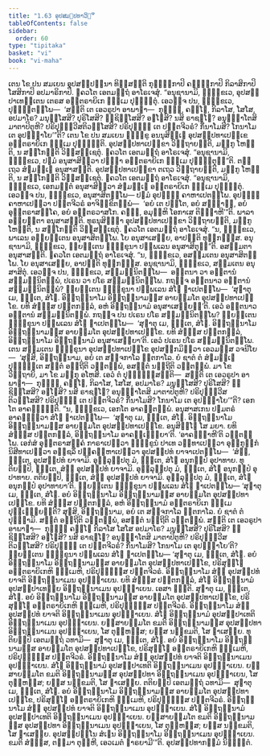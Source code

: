 ```yaml
---
title: "1.63 ອຸປສມ຺ປທາວິຘິ"
tableOfContents: false
sidebar:
  order: 60
type: "tipitaka"
basket: "vi"
book: "vi-maha"
---
```



<DynamicBreadcrumb />

<Division number="125" book="vi-maha">

<Paragraph number="515" book="vi-maha">
ເຕນ ໂຂ ປນ ສມເຍນ ອຸປສມ຺ປນ຺ນາ ທິສ຺ສນ຺ຕິ ກຸຏ຺ຐິກາປິ ຄຓ຺ຑິກາປິ ກິລາສິກາປິ ໂສສິກາປິ ອປມາຣິກາປິ. ຠຄວໂຕ ເອຕມຕ຺ຖໍ ອາໂຣເຈສຸໍ. “ອນຸຊານາມິ, ຠິກ຺ຂເວ, ອຸປສມ຺ປາເທນ຺ເຕນ ເຕຣສ ອນ຺ຕຣາຍິເກ ຘມ຺ເມ ປຸຈ຺ຉິຕຸໍ. ເອວຎ຺ຈ ປນ, ຠິກ຺ຂເວ, ປຸຈ຺ຉິຕພ຺ໂພ—  ‘ສນ຺ຕິ ເຕ ເອວຣູປາ ອາພາຘາ—  ກຸຏ຺ຐໍ, ຄຓ຺ໂຑ, ກິລາໂສ, ໂສໂສ, ອປມາໂຣ? ມນຸສ຺ໂສສິ? ປຸຣິໂສສິ? ຠຸຊິສ຺ໂສສິ? ອຓໂຓສິ? ນສິ ຣາຊຠໂຏ? ອນຸຎ຺ຎາໂຕສິ ມາຕາປິຕູຫິ? ປຣິປຸຓ຺ຓວີສຕິວສ຺ໂສສິ? ປຣິປຸຓ຺ຓໍ ເຕ ປຕ຺ຕຈີວຣໍ? ກິໍນາໂມສິ? ໂກນາໂມ ເຕ ອຸປຊ຺ຌາໂຍ’”ຕິ?
</Paragraph>

<Paragraph number="516" book="vi-maha">
ເຕນ ໂຂ ປນ ສມເຍນ ຠິກ຺ຂູ ອນນຸສິຏ຺ເຐ ອຸປສມ຺ປທາເປກ຺ເຂ ອນ຺ຕຣາຍິເກ ຘມ຺ເມ ປຸຈ຺ຉນ຺ຕິ. ອຸປສມ຺ປທາເປກ຺ຂາ ວິຕ຺ຖາຍນ຺ຕິ, ມງ຺ກູ ໂຫນ຺ຕິ, ນ ສກ຺ໂກນ຺ຕິ ວິສ຺ສຊ຺ເຊຕຸໍ. ຠຄວໂຕ ເອຕມຕ຺ຖໍ ອາໂຣເຈສຸໍ. “ອນຸຊານາມິ, ຠິກ຺ຂເວ, ປຐມໍ ອນຸສາສິຕ຺ວາ ປຈ຺ຉາ ອນ຺ຕຣາຍິເກ ຘມ຺ເມ ປຸຈ຺ຉິຕຸນ຺”ຕິ.
</Paragraph>

<Paragraph number="517" book="vi-maha">
ຕຕ຺ເຖວ ສໍຆມຊ຺ເຌ ອນຸສາສນ຺ຕິ. ອຸປສມ຺ປທາເປກ຺ຂາ ຕເຖວ ວິຕ຺ຖາຍນ຺ຕິ, ມງ຺ກູ ໂຫນ຺ຕິ, ນ ສກ຺ໂກນ຺ຕິ ວິສ຺ສຊ຺ເຊຕຸໍ. ຠຄວໂຕ ເອຕມຕ຺ຖໍ ອາໂຣເຈສຸໍ. “ອນຸຊານາມິ, ຠິກ຺ຂເວ, ເອກມນ຺ຕໍ ອນຸສາສິຕ຺ວາ ສໍຆມຊ຺ເຌ ອນ຺ຕຣາຍິເກ ຘມ຺ເມ ປຸຈ຺ຉິຕຸໍ. ເອວຎ຺ຈ ປນ, ຠິກ຺ຂເວ, ອນຸສາສິຕພ຺ໂພ—
</Paragraph>

</Division>
<Division number="126" book="vi-maha">

<Paragraph number="518" book="vi-maha">
ປຐມໍ ອຸປຊ຺ຌໍ ຄາຫາເປຕພ຺ໂພ. ອຸປຊ຺ຌໍ ຄາຫາເປຕ຺ວາ ປຕ຺ຕຈີວຣໍ ອາຈິກ຺ຂິຕພ຺ພໍ—  ‘ອຍໍ ເຕ ປຕ຺ໂຕ, ອຍໍ ສງ຺ຆາຏິ, ອຍໍ ອຸຕ຺ຕຣາສງ຺ໂຄ, ອຍໍ ອນ຺ຕຣວາສໂກ. ຄຈ຺ຉ, ອມຸມ຺ຫິ ໂອກາເສ ຕິຏ຺ຐາຫີ’”ຕິ.
</Paragraph>

<Paragraph number="519" book="vi-maha">
ພາລາ ອພ຺ຍຕ຺ຕາ ອນຸສາສນ຺ຕິ. ທຸຣນຸສິຏ຺ຐາ ອຸປສມ຺ປທາເປກ຺ຂາ ວິຕ຺ຖາຍນ຺ຕິ, ມງ຺ກູ ໂຫນ຺ຕິ, ນ ສກ຺ໂກນ຺ຕິ ວິສ຺ສຊ຺ເຊຕຸໍ. ຠຄວໂຕ ເອຕມຕ຺ຖໍ ອາໂຣເຈສຸໍ. “ນ, ຠິກ຺ຂເວ, ພາເລນ ອພ຺ຍຕ຺ເຕນ ອນຸສາສິຕພ຺ໂພ. ໂຍ ອນຸສາເສຍ຺ຍ, ອາປຕ຺ຕິ ທຸກ຺ກຏສ຺ສ. ອນຸຊານາມິ, ຠິກ຺ຂເວ, ພ຺ຍຕ຺ເຕນ ຠິກ຺ຂຸນາ ປຏິພເລນ ອນຸສາສິຕຸນ຺”ຕິ.
</Paragraph>

<Paragraph number="520" book="vi-maha">
ອສມ຺ມຕາ ອນຸສາສນ຺ຕິ. ຠຄວໂຕ ເອຕມຕ຺ຖໍ ອາໂຣເຈສຸໍ. “ນ, ຠິກ຺ຂເວ, ອສມ຺ມເຕນ ອນຸສາສິຕພ຺ໂພ. ໂຍ ອນຸສາເສຍ຺ຍ, ອາປຕ຺ຕິ ທຸກ຺ກຏສ຺ສ. ອນຸຊານາມິ, ຠິກ຺ຂເວ, ສມ຺ມເຕນ ອນຸສາສິຕຸໍ. ເອວຎ຺ຈ ປນ, ຠິກ຺ຂເວ, ສມ຺ມນ຺ນິຕພ຺ໂພ—  ອຕ຺ຕນາ ວາ ອຕ຺ຕານໍ ສມ຺ມນ຺ນິຕພ຺ພໍ, ປເຣນ ວາ ປໂຣ ສມ຺ມນ຺ນິຕພ຺ໂພ.
</Paragraph>

<Paragraph number="521" book="vi-maha">
ກຖຎ຺ຈ ອຕ຺ຕນາວ ອຕ຺ຕານໍ ສມ຺ມນ຺ນິຕພ຺ພໍ? ພ຺ຍຕ຺ເຕນ ຠິກ຺ຂຸນາ ປຏິພເລນ ສໍໂຆ ຎາເປຕພ຺ໂພ—  ‘ສຸຓາຕຸ ເມ, ຠນ຺ເຕ, ສໍໂຆ. ອິຕ຺ຖນ຺ນາໂມ ອິຕ຺ຖນ຺ນາມສ຺ສ ອາຍສ຺ມໂຕ ອຸປສມ຺ປທາເປກ຺ໂຂ. ຍທິ ສໍຆສ຺ສ ປຕ຺ຕກລ຺ລໍ, ອຫໍ ອິຕ຺ຖນ຺ນາມໍ ອນຸສາເສຍ຺ຍນ຺’ຕິ. ເອວໍ ອຕ຺ຕນາວ ອຕ຺ຕານໍ ສມ຺ມນ຺ນິຕພ຺ພໍ.
</Paragraph>

<Paragraph number="522" book="vi-maha">
ກຖຎ຺ຈ ປນ ປເຣນ ປໂຣ ສມ຺ມນ຺ນິຕພ຺ໂພ? ພ຺ຍຕ຺ເຕນ ຠິກ຺ຂຸນາ ປຏິພເລນ ສໍໂຆ ຎາເປຕພ຺ໂພ—  ‘ສຸຓາຕຸ ເມ, ຠນ຺ເຕ, ສໍໂຆ. ອິຕ຺ຖນ຺ນາໂມ ອິຕ຺ຖນ຺ນາມສ຺ສ ອາຍສ຺ມໂຕ ອຸປສມ຺ປທາເປກ຺ໂຂ. ຍທິ ສໍຆສ຺ສ ປຕ຺ຕກລ຺ລໍ, ອິຕ຺ຖນ຺ນາໂມ ອິຕ຺ຖນ຺ນາມໍ ອນຸສາເສຍ຺ຍາ’ຕິ. ເອວໍ ປເຣນ ປໂຣ ສມ຺ມນ຺ນິຕພ຺ໂພ.
</Paragraph>

<Paragraph number="523" book="vi-maha">
ເຕນ ສມ຺ມເຕນ ຠິກ຺ຂຸນາ ອຸປສມ຺ປທາເປກ຺ໂຂ ອຸປສງ຺ກມິຕ຺ວາ ເອວມສ຺ສ ວຈນີໂຍ—  ‘ສຸຓສິ, ອິຕ຺ຖນ຺ນາມ, ອຍໍ ເຕ ສຈ຺ຈກາໂລ ຠູຕກາໂລ. ຍໍ ຊາຕໍ ຕໍ ສໍຆມຊ຺ເຌ ປຸຈ຺ຉນ຺ເຕ ສນ຺ຕໍ ອຕ຺ຖີຕິ ວຕ຺ຕພ຺ພໍ, ອສນ຺ຕໍ ນຕ຺ຖີຕິ ວຕ຺ຕພ຺ພໍ. ມາ ໂຂ ວິຕ຺ຖາຍິ, ມາ ໂຂ ມງ຺ກຸ ອໂຫສິ. ເອວໍ ຕໍ ປຸຈ຺ຉິສ຺ສນ຺ຕິ—  ສນ຺ຕິ ເຕ ເອວຣູປາ ອາພາຘາ—  ກຸຏ຺ຐໍ, ຄຓ຺ໂຑ, ກິລາໂສ, ໂສໂສ, ອປມາໂຣ? ມນຸສ຺ໂສສິ? ປຸຣິໂສສິ? ຠຸຊິສ຺ໂສສິ? ອຓໂຓສິ? ນສິ ຣາຊຠໂຏ? ອນຸຎ຺ຎາໂຕສິ ມາຕາປິຕູຫິ? ປຣິປຸຓ຺ຓວີສຕິວສ຺ໂສສິ? ປຣິປຸຓ຺ຓໍ ເຕ ປຕ຺ຕຈີວຣໍ? ກິໍນາໂມສິ? ໂກນາໂມ ເຕ ອຸປຊ຺ຌາໂຍ’”ຕິ?
</Paragraph>

<Paragraph number="524" book="vi-maha">
ເອກໂຕ ອາຄຈ຺ຉນ຺ຕິ. “ນ, ຠິກ຺ຂເວ, ເອກໂຕ ອາຄນ຺ຕພ຺ພໍ. ອນຸສາສເກນ ປຐມຕຣໍ ອາຄນ຺ຕ຺ວາ ສໍໂຆ ຎາເປຕພ຺ໂພ—  ‘ສຸຓາຕຸ ເມ, ຠນ຺ເຕ, ສໍໂຆ. ອິຕ຺ຖນ຺ນາໂມ ອິຕ຺ຖນ຺ນາມສ຺ສ ອາຍສ຺ມໂຕ ອຸປສມ຺ປທາເປກ຺ໂຂ. ອນຸສິຏ຺ໂຐ ໂສ ມຍາ. ຍທິ ສໍຆສ຺ສ ປຕ຺ຕກລ຺ລໍ, ອິຕ຺ຖນ຺ນາໂມ ອາຄຈ຺ເຉຍ຺ຍາ’ຕິ. ‘ອາຄຈ຺ຉາຫີ’ຕິ ວຕ຺ຕພ຺ໂພ.
</Paragraph>

<Paragraph number="525" book="vi-maha">
ເອກໍສໍ ອຸຕ຺ຕຣາສງ຺ຄໍ ກາຣາເປຕ຺ວາ ຠິກ຺ຂູນໍ ປາເທ ວນ຺ທາເປຕ຺ວາ ອຸກ຺ກຸຏິກໍ ນິສີທາເປຕ຺ວາ ອຎ຺ຊລິໍ ປຄ຺ຄຓ຺ຫາເປຕ຺ວາ ອຸປສມ຺ປທໍ ຍາຈາເປຕພ຺ໂພ—  ‘ສໍຆໍ, ຠນ຺ເຕ, ອຸປສມ຺ປທໍ ຍາຈາມິ. ອຸລ຺ລຸມ຺ປຕຸ ມໍ, ຠນ຺ເຕ, ສໍໂຆ ອນຸກມ຺ປໍ ອຸປາທາຍ. ທຸຕິຍມ຺ປິ, ຠນ຺ເຕ, ສໍຆໍ ອຸປສມ຺ປທໍ ຍາຈາມິ. ອຸລ຺ລຸມ຺ປຕຸ ມໍ, ຠນ຺ເຕ, ສໍໂຆ ອນຸກມ຺ປໍ ອຸປາທາຍ. ຕຕິຍມ຺ປິ, ຠນ຺ເຕ, ສໍຆໍ ອຸປສມ຺ປທໍ ຍາຈາມິ. ອຸລ຺ລຸມ຺ປຕຸ ມໍ, ຠນ຺ເຕ, ສໍໂຆ ອນຸກມ຺ປໍ ອຸປາທາຍາ’ຕິ. ພ຺ຍຕ຺ເຕນ ຠິກ຺ຂຸນາ ປຏິພເລນ ສໍໂຆ ຎາເປຕພ຺ໂພ—
</Paragraph>

<Paragraph number="526" book="vi-maha">
‘ສຸຓາຕຸ ເມ, ຠນ຺ເຕ, ສໍໂຆ. ອຍໍ ອິຕ຺ຖນ຺ນາໂມ ອິຕ຺ຖນ຺ນາມສ຺ສ ອາຍສ຺ມໂຕ ອຸປສມ຺ປທາເປກ຺ໂຂ. ຍທິ ສໍຆສ຺ສ ປຕ຺ຕກລ຺ລໍ, ອຫໍ ອິຕ຺ຖນ຺ນາມໍ ອນ຺ຕຣາຍິເກ ຘມ຺ເມ ປຸຈ຺ເຉຍ຺ຍນ຺ຕິ? ສຸຓສິ, ອິຕ຺ຖນ຺ນາມ, ອຍໍ ເຕ ສຈ຺ຈກາໂລ ຠູຕກາໂລ. ຍໍ ຊາຕໍ ຕໍ ປຸຈ຺ຉາມິ. ສນ຺ຕໍ ອຕ຺ຖີຕິ ວຕ຺ຕພ຺ພໍ, ອສນ຺ຕໍ ນຕ຺ຖີຕິ ວຕ຺ຕພ຺ພໍ. ສນ຺ຕິ ເຕ ເອວຣູປາ ອາພາຘາ—  ກຸຏ຺ຐໍ ຄຓ຺ໂຑ ກິລາໂສ ໂສໂສ ອປມາໂຣ? ມນຸສ຺ໂສສິ? ປຸຣິໂສສິ? ຠຸຊິສ຺ໂສສິ? ອຓໂຓສິ? ນສິ ຣາຊຠໂຏ? ອນຸຎ຺ຎາໂຕສິ ມາຕາປິຕູຫິ? ປຣິປຸຓ຺ຓວີສຕິວສ຺ໂສສິ? ປຣິປຸຓ຺ຓໍ ເຕ ປຕ຺ຕຈີວຣໍ? ກິໍນາໂມສິ? ໂກນາໂມ ເຕ ອຸປຊ຺ຌາໂຍ’ຕິ? ພ຺ຍຕ຺ເຕນ ຠິກ຺ຂຸນາ ປຏິພເລນ ສໍໂຆ ຎາເປຕພ຺ໂພ—
</Paragraph>

</Division>
<Division number="127" book="vi-maha">

<Paragraph number="527" book="vi-maha">
‘ສຸຓາຕຸ ເມ, ຠນ຺ເຕ, ສໍໂຆ. ອຍໍ ອິຕ຺ຖນ຺ນາໂມ ອິຕ຺ຖນ຺ນາມສ຺ສ ອາຍສ຺ມໂຕ ອຸປສມ຺ປທາເປກ຺ໂຂ, ປຣິສຸທ຺ໂຘ ອນ຺ຕຣາຍິເກຫິ ຘມ຺ເມຫິ, ປຣິປຸຓ຺ຓສ຺ສ ປຕ຺ຕຈີວຣໍ. ອິຕ຺ຖນ຺ນາໂມ ສໍຆໍ ອຸປສມ຺ປທໍ ຍາຈຕິ ອິຕ຺ຖນ຺ນາເມນ ອຸປຊ຺ຌາເຍນ. ຍທິ ສໍຆສ຺ສ ປຕ຺ຕກລ຺ລໍ, ສໍໂຆ ອິຕ຺ຖນ຺ນາມໍ ອຸປສມ຺ປາເທຍ຺ຍ ອິຕ຺ຖນ຺ນາເມນ ອຸປຊ຺ຌາເຍນ. ເອສາ ຎຕ຺ຕິ.
</Paragraph>

<Paragraph number="528" book="vi-maha">
ສຸຓາຕຸ ເມ, ຠນ຺ເຕ, ສໍໂຆ. ອຍໍ ອິຕ຺ຖນ຺ນາໂມ ອິຕ຺ຖນ຺ນາມສ຺ສ ອາຍສ຺ມໂຕ ອຸປສມ຺ປທາເປກ຺ໂຂ, ປຣິສຸທ຺ໂຘ ອນ຺ຕຣາຍິເກຫິ ຘມ຺ເມຫິ, ປຣິປຸຓ຺ຓສ຺ສ ປຕ຺ຕຈີວຣໍ. ອິຕ຺ຖນ຺ນາໂມ ສໍຆໍ ອຸປສມ຺ປທໍ ຍາຈຕິ ອິຕ຺ຖນ຺ນາເມນ ອຸປຊ຺ຌາເຍນ. ສໍໂຆ ອິຕ຺ຖນ຺ນາມໍ ອຸປສມ຺ປາເທຕິ ອິຕ຺ຖນ຺ນາເມນ ອຸປຊ຺ຌາເຍນ. ຍສ຺ສາຍສ຺ມໂຕ ຂມຕິ ອິຕ຺ຖນ຺ນາມສ຺ສ ອຸປສມ຺ປທາ ອິຕ຺ຖນ຺ນາເມນ ອຸປຊ຺ຌາເຍນ, ໂສ ຕຸຓ຺ຫສ຺ສ; ຍສ຺ສ ນກ຺ຂມຕິ, ໂສ ຠາເສຍ຺ຍ.
</Paragraph>

<Paragraph number="529" book="vi-maha">
ທຸຕິຍມ຺ປິ ເອຕມຕ຺ຖໍ ວທາມິ—  ສຸຓາຕຸ ເມ, ຠນ຺ເຕ, ສໍໂຆ. ອຍໍ ອິຕ຺ຖນ຺ນາໂມ ອິຕ຺ຖນ຺ນາມສ຺ສ ອາຍສ຺ມໂຕ ອຸປສມ຺ປທາເປກ຺ໂຂ, ປຣິສຸທ຺ໂຘ ອນ຺ຕຣາຍິເກຫິ ຘມ຺ເມຫິ, ປຣິປຸຓ຺ຓສ຺ສ ປຕ຺ຕຈີວຣໍ. ອິຕ຺ຖນ຺ນາໂມ ສໍຆໍ ອຸປສມ຺ປທໍ ຍາຈຕິ ອິຕ຺ຖນ຺ນາເມນ ອຸປຊ຺ຌາເຍນ. ສໍໂຆ ອິຕ຺ຖນ຺ນາມໍ ອຸປສມ຺ປາເທຕິ ອິຕ຺ຖນ຺ນາເມນ ອຸປຊ຺ຌາເຍນ. ຍສ຺ສາຍສ຺ມໂຕ ຂມຕິ ອິຕ຺ຖນ຺ນາມສ຺ສ ອຸປສມ຺ປທາ ອິຕ຺ຖນ຺ນາເມນ ອຸປຊ຺ຌາເຍນ, ໂສ ຕຸຓ຺ຫສ຺ສ; ຍສ຺ສ ນກ຺ຂມຕິ, ໂສ ຠາເສຍ຺ຍ.
</Paragraph>

<Paragraph number="530" book="vi-maha">
ຕຕິຍມ຺ປິ ເອຕມຕ຺ຖໍ ວທາມິ—  ສຸຓາຕຸ ເມ, ຠນ຺ເຕ, ສໍໂຆ. ອຍໍ ອິຕ຺ຖນ຺ນາໂມ ອິຕ຺ຖນ຺ນາມສ຺ສ ອາຍສ຺ມໂຕ ອຸປສມ຺ປທາເປກ຺ໂຂ, ປຣິສຸທ຺ໂຘ ອນ຺ຕຣາຍິເກຫິ ຘມ຺ເມຫິ, ປຣິປຸຓ຺ຓສ຺ສ ປຕ຺ຕຈີວຣໍ. ອິຕ຺ຖນ຺ນາໂມ ສໍຆໍ ອຸປສມ຺ປທໍ ຍາຈຕິ ອິຕ຺ຖນ຺ນາເມນ ອຸປຊ຺ຌາເຍນ. ສໍໂຆ ອິຕ຺ຖນ຺ນາມໍ ອຸປສມ຺ປາເທຕິ ອິຕ຺ຖນ຺ນາເມນ ອຸປຊ຺ຌາເຍນ. ຍສ຺ສາຍສ຺ມໂຕ ຂມຕິ ອິຕ຺ຖນ຺ນາມສ຺ສ ອຸປສມ຺ປທາ ອິຕ຺ຖນ຺ນາເມນ ອຸປຊ຺ຌາເຍນ, ໂສ ຕຸຓ຺ຫສ຺ສ; ຍສ຺ສ ນກ຺ຂມຕິ, ໂສ ຠາເສຍ຺ຍ.
</Paragraph>

<Paragraph number="531" book="vi-maha">
ອຸປສມ຺ປນ຺ໂນ ສໍເຆນ ອິຕ຺ຖນ຺ນາໂມ ອິຕ຺ຖນ຺ນາເມນ ອຸປຊ຺ຌາເຍນ. ຂມຕິ ສໍຆສ຺ສ, ຕສ຺ມາ ຕຸຓ຺ຫີ, ເອວເມຕໍ ຘາຣຍາມີ’”ຕິ.

</Paragraph>
</Division>

<Paragraph number="532" type="center" book="vi-maha">
ອຸປສມ຺ປທາກມ຺ມໍ ນິຏ຺ຐິຕໍ.
</Paragraph>